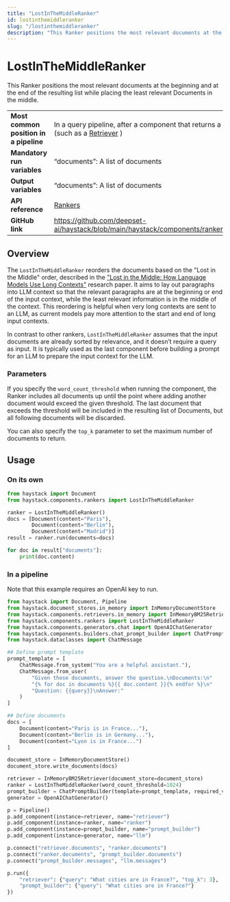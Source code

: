 ```yaml
---
title: "LostInTheMiddleRanker"
id: lostinthemiddleranker
slug: "/lostinthemiddleranker"
description: "This Ranker positions the most relevant documents at the beginning and at the end of the resulting list while placing the least relevant Documents in the middle."
---
```


# LostInTheMiddleRanker

This Ranker positions the most relevant documents at the beginning and at the end of the resulting list while placing the least relevant Documents in the middle.

|  |  |
| --- | --- |
| **Most common position in a pipeline** | In a query pipeline, after a component that returns a list of documents (such as a [Retriever](../retrievers.mdx) ) |
| **Mandatory run variables**            | “documents”: A list of documents                                                                                   |
| **Output variables**                   | “documents”: A list of documents                                                                                   |
| **API reference**                      | [Rankers](/reference/rankers-api)                                                                                         |
| **GitHub link**                        | https://github.com/deepset-ai/haystack/blob/main/haystack/components/rankers/lost_in_the_middle.py               |

## Overview

The `LostInTheMiddleRanker` reorders the documents based on the "Lost in the Middle" order, described in the ["Lost in the Middle: How Language Models Use Long Contexts"](https://arxiv.org/abs/2307.03172) research paper. It aims to lay out paragraphs into LLM context so that the relevant paragraphs are at the beginning or end of the input context, while the least relevant information is in the middle of the context. This reordering is helpful when very long contexts are sent to an LLM, as current models pay more attention to the start and end of long input contexts.

In contrast to other rankers, `LostInTheMiddleRanker` assumes that the input documents are already sorted by relevance, and it doesn’t require a query as input. It is typically used as the last component before building a prompt for an LLM to prepare the input context for the LLM.

### Parameters

If you specify the `word_count_threshold` when running the component, the Ranker includes all documents up until the point where adding another document would exceed the given threshold. The last document that exceeds the threshold will be included in the resulting list of Documents, but all following documents will be discarded.

You can also specify the `top_k` parameter to set the maximum number of documents to return.

## Usage

### On its own

```python
from haystack import Document
from haystack.components.rankers import LostInTheMiddleRanker

ranker = LostInTheMiddleRanker()
docs = [Document(content="Paris"),
		Document(content="Berlin"),
		Document(content="Madrid")]
result = ranker.run(documents=docs)

for doc in result["documents"]:
    print(doc.content)
```

### In a pipeline

Note that this example requires an OpenAI key to run.

```python
from haystack import Document, Pipeline
from haystack.document_stores.in_memory import InMemoryDocumentStore
from haystack.components.retrievers.in_memory import InMemoryBM25Retriever
from haystack.components.rankers import LostInTheMiddleRanker
from haystack.components.generators.chat import OpenAIChatGenerator
from haystack.components.builders.chat_prompt_builder import ChatPromptBuilder
from haystack.dataclasses import ChatMessage

## Define prompt template
prompt_template = [
    ChatMessage.from_system("You are a helpful assistant."),
    ChatMessage.from_user(
        "Given these documents, answer the question.\nDocuments:\n"
        "{% for doc in documents %}{{ doc.content }}{% endfor %}\n"
        "Question: {{query}}\nAnswer:"
    )
]

## Define documents
docs = [
    Document(content="Paris is in France..."),
    Document(content="Berlin is in Germany..."),
    Document(content="Lyon is in France...")
]

document_store = InMemoryDocumentStore()
document_store.write_documents(docs)

retriever = InMemoryBM25Retriever(document_store=document_store)
ranker = LostInTheMiddleRanker(word_count_threshold=1024)
prompt_builder = ChatPromptBuilder(template=prompt_template, required_variables={"query", "documents"})
generator = OpenAIChatGenerator()

p = Pipeline()
p.add_component(instance=retriever, name="retriever")
p.add_component(instance=ranker, name="ranker")
p.add_component(instance=prompt_builder, name="prompt_builder")
p.add_component(instance=generator, name="llm")

p.connect("retriever.documents", "ranker.documents")
p.connect("ranker.documents", "prompt_builder.documents")
p.connect("prompt_builder.messages", "llm.messages")

p.run({
    "retriever": {"query": "What cities are in France?", "top_k": 3},
    "prompt_builder": {"query": "What cities are in France?"}
})
```
